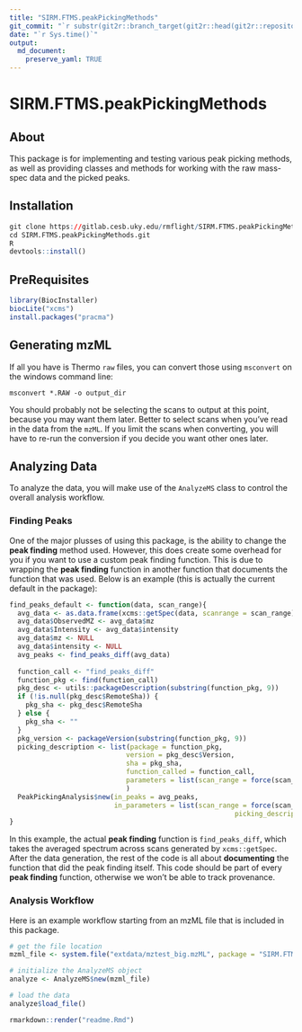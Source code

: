 ```yaml
---
title: "SIRM.FTMS.peakPickingMethods"
git_commit: "`r substr(git2r::branch_target(git2r::head(git2r::repository())), 1, 8)`"
date: "`r Sys.time()`"
output: 
  md_document:
    preserve_yaml: TRUE
---
```


# SIRM.FTMS.peakPickingMethods

## About

This package is for implementing and testing various peak picking methods,
as well as providing classes and methods for working with the raw mass-spec
data and the picked peaks.

## Installation

```r
git clone https://gitlab.cesb.uky.edu/rmflight/SIRM.FTMS.peakPickingMethods.git
cd SIRM.FTMS.peakPickingMethods.git
R
devtools::install()
```

## PreRequisites

```r
library(BiocInstaller)
biocLite("xcms")
install.packages("pracma")
```

## Generating mzML

If all you have is Thermo `raw` files, you can convert those using `msconvert`
on the windows command line:

```
msconvert *.RAW -o output_dir
```

You should probably not be selecting the scans to output at this point, because
you may want them later. Better to select scans when you've read in the data from
the `mzML`. If you limit the scans when converting, you will have to re-run the
conversion if you decide you want other ones later.

## Analyzing Data

To analyze the data, you will make use of the `AnalyzeMS` class to control the
overall analysis workflow.

### Finding Peaks

One of the major plusses of using this package, is the ability to change the
**peak finding** method used. However, this does create some overhead for you
if you want to use a custom peak finding function. This is due to wrapping the 
**peak finding** function in another function that documents the function that
was used. Below is an example (this is actually the current default in the package):

```r
find_peaks_default <- function(data, scan_range){
  avg_data <- as.data.frame(xcms::getSpec(data, scanrange = scan_range))
  avg_data$ObservedMZ <- avg_data$mz
  avg_data$Intensity <- avg_data$intensity
  avg_data$mz <- NULL
  avg_data$intensity <- NULL
  avg_peaks <- find_peaks_diff(avg_data)
  
  function_call <- "find_peaks_diff"
  function_pkg <- find(function_call)
  pkg_desc <- utils::packageDescription(substring(function_pkg, 9))
  if (!is.null(pkg_desc$RemoteSha)) {
    pkg_sha <- pkg_desc$RemoteSha
  } else {
    pkg_sha <- ""
  }
  pkg_version <- packageVersion(substring(function_pkg, 9))
  picking_description <- list(package = function_pkg,
                             version = pkg_desc$Version,
                             sha = pkg_sha,
                             function_called = function_call,
                             parameters = list(scan_range = force(scan_range))
                             )
  PeakPickingAnalysis$new(in_peaks = avg_peaks,
                          in_parameters = list(scan_range = force(scan_range),
                                                        picking_description = picking_description))
}
```

In this example, the actual **peak finding** function is `find_peaks_diff`, which
takes the averaged spectrum across scans generated by `xcms::getSpec`. After the
data generation, the rest of the code is all about **documenting** the function
that did the peak finding itself. This code should be part of every **peak finding**
function, otherwise we won't be able to track provenance.


### Analysis Workflow

Here is an example workflow starting from an mzML file that is included in
this package.

```r
# get the file location
mzml_file <- system.file("extdata/mztest_big.mzML", package = "SIRM.FTMS.peakPickingMethods")

# initialize the AnalyzeMS object
analyze <- AnalyzeMS$new(mzml_file)

# load the data
analyze$load_file()
```





```r
rmarkdown::render("readme.Rmd")
```
